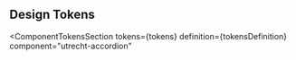 <!-- @license CC0-1.0 -->


<Meta title="CSS Component/Accordion/Design Tokens" />

## Design Tokens

<ComponentTokensSection
  tokens={tokens}
  definition={tokensDefinition}
  component="utrecht-accordion"
></ComponentTokensSection>
